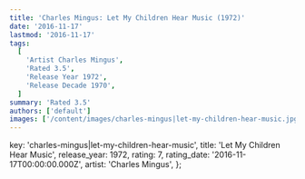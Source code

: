 ```yaml
---
title: 'Charles Mingus: Let My Children Hear Music (1972)'
date: '2016-11-17'
lastmod: '2016-11-17'
tags:
  [
    'Artist Charles Mingus',
    'Rated 3.5',
    'Release Year 1972',
    'Release Decade 1970',
  ]
summary: 'Rated 3.5'
authors: ['default']
images: ['/content/images/charles-mingus|let-my-children-hear-music.jpg']
---
```


  key: 'charles-mingus|let-my-children-hear-music',
  title: 'Let My Children Hear Music',
  release_year: 1972,
  rating: 7,
  rating_date: '2016-11-17T00:00:00.000Z',
  artist: 'Charles Mingus',
};

<MusicRating data={data} />
